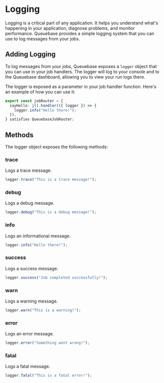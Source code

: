 # Logging

Logging is a critical part of any application. It helps you understand what's happening in your application, diagnose problems, and monitor performance. Queuebase provides a simple logging system that you can use to log messages from your jobs.

## Adding Logging

To log messages from your jobs, Queuebase exposes a `logger` object that you can use in your job handlers. The logger will log to your console and to the Queuebase dashboard, allowing you to view your run logs there.

The logger is exposed as a parameter in your job handler function. Here's an example of how you can use it:

```ts
export const jobRouter = {
  sayHello: j().handler(({ logger }) => {
    logger.info("Hello there!");
  }),
} satisfies QueuebaseJobRouter;
```

## Methods

The logger object exposes the following methods:

### trace

Logs a trace message.

```ts
logger.trace("This is a trace message!");
```

### debug

Logs a debug message.

```ts
logger.debug("This is a debug message!");
```




### info

Logs an informational message.

```ts
logger.info("Hello there!");
```

### success

Logs a success message.

```ts
logger.success("Job completed successfully!");
```

### warn

Logs a warning message.

```ts
logger.warn("This is a warning!");
```

### error

Logs an error message.

```ts
logger.error("Something went wrong!");
```

### fatal

Logs a fatal message.

```ts
logger.fatal("This is a fatal error!");
```
